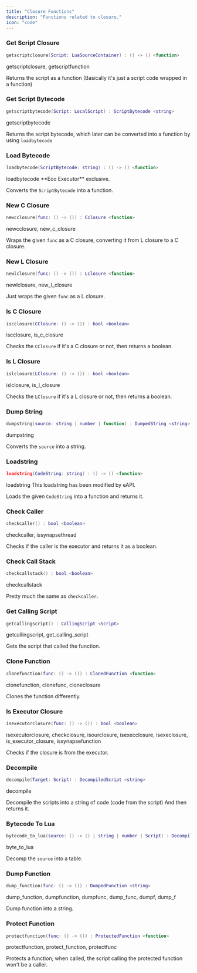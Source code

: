 ```yaml
---
title: "Closure Functions"
description: "Functions related to closure."
icon: "code"
---
```


### Get Script Closure

```lua
getscriptclosure(Script: LuaSourceContainer) : () -> () <function>
```

<Info>
  getscriptclosure, getscriptfunction
</Info>

Returns the script as a function (Basically it's just a script code wrapped in a function)

### Get Script Bytecode

```lua
getscriptbytecode(Script: LocalScript) : ScriptBytecode <string>
```

<Info>
  getscriptbytecode
</Info>

Returns the script bytecode, which later can be converted into a function by using `loadbytecode`

### Load Bytecode

```lua
loadbytecode(ScriptBytecode: string) : () -> () <function>
```

<Info>
  loadbytecode
</Info>

<Warning>
  **Eco Executor** exclusive.
</Warning>

Converts the `ScriptBytecode` into a function.

### New C Closure

```lua
newcclosure(func: () -> ()) : Cclosure <function>
```

<Info>
  newcclosure, new_c_closure
</Info>

Wraps the given `func` as a C closure, converting it from L closure to a C closure.

### New L Closure

```lua
newlclosure(func: () -> ()) : Lclosure <function>
```

<Info>
  newlclosure, new_l_closure
</Info>

Just wraps the given `func` as a L closure.

### Is C Closure

```lua
iscclosure(CClosure: () -> ()) : bool <boolean>
```

<Info>
  iscclosure, is_c_closure
</Info>

Checks the `CClosure` if it's a C closure or not, then returns a boolean.

### Is L Closure

```lua
islclosure(LClosure: () -> ()) : bool <boolean>
```

<Info>
  islclosure, is_l_closure
</Info>

Checks the `LClosure` if it's a L closure or not, then returns a boolean.

### Dump String

```lua
dumpstring(source: string | number | function) : DumpedString <string>
```

<Info>
  dumpstring
</Info>

Converts the `source` into a string.

### Loadstring

```lua
loadstring(CodeString: string) : () -> () <function>
```

<Info>
  loadstring
</Info>

<Note>
  This loadstring has been modified by eAPI.
</Note>

Loads the given `CodeString` into a function and returns it.

### Check Caller

```lua
checkcaller() : bool <boolean>
```

<Info>
  checkcaller, issynapsethread
</Info>

Checks if the caller is the executor and returns it as a boolean.

### Check Call Stack

```lua
checkcallstack() : bool <boolean>
```

<Info>
  checkcallstack
</Info>

Pretty much the same as `checkcaller`.

### Get Calling Script

```lua
getcallingscript() : CallingScript <Script>
```

<Info>
  getcallingscript, get_calling_script
</Info>

Gets the script that called the function.

### Clone Function

```lua
clonefunction(func: () -> ()) : ClonedFunction <function>
```

<Info>
  clonefunction, clonefunc, cloneclosure
</Info>

Clones the function differently.

### Is Executor Closure

```lua
isexecutorclosure(func: () -> ()) : bool <boolean>
```

<Info>
  isexecutorclosure, checkclosure, isourclosure, isexecclosure, isexeclosure, is_executor_closure, issynapsefunction
</Info>

Checks if the closure is from the executor.

### Decompile

```lua
decompile(Target: Script) : DecompiledScript <string>
```

<Info>
  decompile
</Info>

Decompile the scripts into a string of code (code from the script) And then returns it.

### Bytecode To Lua

```lua
bytecode_to_lua(source: () -> () | string | number | Script) : Decompiled <table>
```

<Info>
  byte_to_lua
</Info>

Decomp the `source` into a table.

### Dump Function

```lua
dump_function(func: () -> ()) : DumpedFunction <string>
```

<Info>
  dump_function, dumpfunction, dumpfunc, dump_func, dumpf, dump_f
</Info>

Dump function into a string.

### Protect Function

```lua
protectfunction(func: () -> ()) : ProtectedFunction <function>
```

<Info>
  protectfunction, protect_function, protectfunc
</Info>

Protects a function; when called, the script calling the protected function won't be a caller.